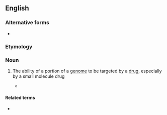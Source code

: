 ==English==

===Alternative forms===
* {{l|en|drugability}}

===Etymology===
{{suffix|en|drug|ability}}

===Noun===
{{en-noun}}

# {{lb|en|genetics|medicine}} The ability of a portion of a [[genome]] to be targeted by a [[drug]], especially by a small molecule drug
#* {{quote-journal|en|author=Joanna Owens|title=Determining druggability|work=Nature Reviews Drug Discovery|page=187–187|date=2007-03|url=https://www.nature.com/articles/nrd2275|volume=6|issue=3|issn=1474-1784|doi=10.1038/nrd2275|passage=A target's '''druggability''' is usually estimated by classifying it with known gene families that have previously been successfully targeted with drugs.}}

====Related terms====
* {{l|en|druggable}}
